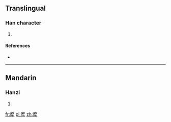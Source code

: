 ==Translingual==

===Han character===
{{Han char|rn=93|rad=牛|as=11|sn=15|four=0025<sub>9</sub>|canj=戈木竹手 (IDHQ)}}

# {{defn|Han|sort=牛11}}

====References====
* {{Han ref|kx=0703.310|dkj=20141|hdz=31819.030|uh=7298|ud=29336|bh=E673|bd=58995}}

----

==Mandarin==

===Hanzi===
{{cmn-hanzi|pin=[[má]] ([[ma2]])|wg=ma<sup>2</sup>}}

# {{defn|lang=cmn|sort=牛11}}

[[fr:犘]]
[[pl:犘]]
[[zh:犘]]